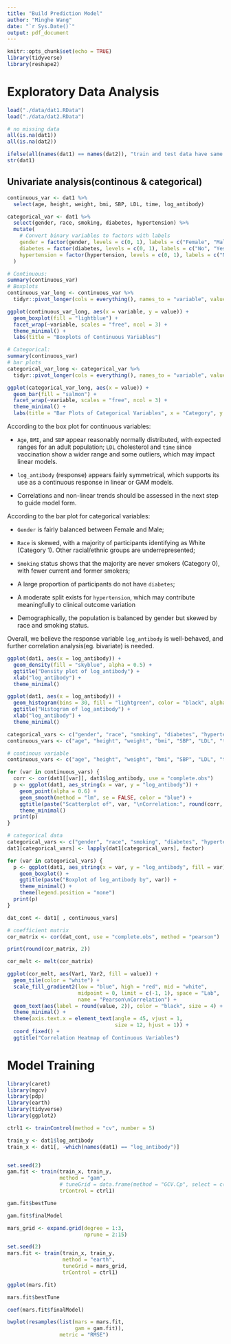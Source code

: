 ```yaml
---
title: "Build Prediction Model"
author: "Minghe Wang"
date: "`r Sys.Date()`"
output: pdf_document
---
```


```r
knitr::opts_chunk$set(echo = TRUE)
library(tidyverse)
library(reshape2)
```

# Exploratory Data Analysis

```r
load("./data/dat1.RData")
load("./data/dat2.RData")

# no missing data
all(is.na(dat1))
all(is.na(dat2))

ifelse(all(names(dat1) == names(dat2)), "train and test data have same structure", "train and test data have different structure")
str(dat1)
```
## Univariate analysis(continous & categorical)

```r
continuous_var <- dat1 %>% 
  select(age, height, weight, bmi, SBP, LDL, time, log_antibody)

categorical_var <- dat1 %>% 
  select(gender, race, smoking, diabetes, hypertension) %>% 
  mutate(
    # Convert binary variables to factors with labels
    gender = factor(gender, levels = c(0, 1), labels = c("Female", "Male")),
    diabetes = factor(diabetes, levels = c(0, 1), labels = c("No", "Yes")),
    hypertension = factor(hypertension, levels = c(0, 1), labels = c("No", "Yes"))
  )

# Continuous:
summary(continuous_var)
# Boxplots
continuous_var_long <- continuous_var %>%
  tidyr::pivot_longer(cols = everything(), names_to = "variable", values_to = "value")

ggplot(continuous_var_long, aes(x = variable, y = value)) +
  geom_boxplot(fill = "lightblue") +
  facet_wrap(~variable, scales = "free", ncol = 3) +
  theme_minimal() +
  labs(title = "Boxplots of Continuous Variables")

# Categorical:
summary(continuous_var)
# bar plots
categorical_var_long <- categorical_var %>%
  tidyr::pivot_longer(cols = everything(), names_to = "variable", values_to = "value")

ggplot(categorical_var_long, aes(x = value)) +
  geom_bar(fill = "salmon") +
  facet_wrap(~variable, scales = "free", ncol = 3) +
  theme_minimal() +
  labs(title = "Bar Plots of Categorical Variables", x = "Category", y = "Count")
```
According to the box plot for continuous variables:

- `Age`, `BMI`, and `SBP` appear reasonably normally distributed, with expected ranges for an adult population; `LDL` cholesterol and `time` since vaccination show a wider range and some outliers, which may impact linear models.

- `log_antibody` (response) appears fairly symmetrical, which supports its use as a continuous response in linear or GAM models.

- Correlations and non-linear trends should be assessed in the next step to guide model form.

According to the bar plot for categorical variables:

- `Gender` is fairly balanced between Female and Male; 

- `Race` is skewed, with a majority of participants identifying as White (Category 1). Other racial/ethnic groups are underrepresented; 

- `Smoking` status shows that the majority are never smokers (Category 0), with fewer current and former smokers; 

- A large proportion of participants do not have `diabetes`; 

- A moderate split exists for `hypertension`, which may contribute meaningfully to clinical outcome variation

- Demographically, the population is balanced by gender but skewed by race and smoking status.

Overall, we believe the response variable `log_antibody` is well-behaved, and further correlation analysis(eg. bivariate) is needed.



```r
ggplot(dat1, aes(x = log_antibody)) +
  geom_density(fill = "skyblue", alpha = 0.5) +
  ggtitle("Density plot of log_antibody") +
  xlab("log_antibody") +
  theme_minimal()

ggplot(dat1, aes(x = log_antibody)) +
  geom_histogram(bins = 30, fill = "lightgreen", color = "black", alpha = 0.7) +
  ggtitle("Histogram of log_antibody") +
  xlab("log_antibody") +
  theme_minimal()

```


```r
categorical_vars <- c("gender", "race", "smoking", "diabetes", "hypertension")
continuous_vars <- c("age", "height", "weight", "bmi", "SBP", "LDL", "time")
```


```r
# continous variable
continuous_vars <- c("age", "height", "weight", "bmi", "SBP", "LDL", "time")

for (var in continuous_vars) {
  corr <- cor(dat1[[var]], dat1$log_antibody, use = "complete.obs")
  p <- ggplot(dat1, aes_string(x = var, y = "log_antibody")) +
    geom_point(alpha = 0.6) +
    geom_smooth(method = "lm", se = FALSE, color = "blue") +
    ggtitle(paste("Scatterplot of", var, "\nCorrelation:", round(corr, 3))) +
    theme_minimal()
  print(p)
}

```

```r
# categorical data
categorical_vars <- c("gender", "race", "smoking", "diabetes", "hypertension")
dat1[categorical_vars] <- lapply(dat1[categorical_vars], factor)

for (var in categorical_vars) {
  p <- ggplot(dat1, aes_string(x = var, y = "log_antibody", fill = var)) +
    geom_boxplot() +
    ggtitle(paste("Boxplot of log_antibody by", var)) +
    theme_minimal() +
    theme(legend.position = "none")
  print(p)
}

```

```r
dat_cont <- dat1[ , continuous_vars]

# coefficient matrix
cor_matrix <- cor(dat_cont, use = "complete.obs", method = "pearson")

print(round(cor_matrix, 2))

```

```r
cor_melt <- melt(cor_matrix)

ggplot(cor_melt, aes(Var1, Var2, fill = value)) +
  geom_tile(color = "white") +
  scale_fill_gradient2(low = "blue", high = "red", mid = "white",
                       midpoint = 0, limit = c(-1, 1), space = "Lab",
                       name = "Pearson\nCorrelation") +
  geom_text(aes(label = round(value, 2)), color = "black", size = 4) +
  theme_minimal() +
  theme(axis.text.x = element_text(angle = 45, vjust = 1,
                                   size = 12, hjust = 1)) +
  coord_fixed() +
  ggtitle("Correlation Heatmap of Continuous Variables")
```


# Model Training

```r
library(caret) 
library(mgcv)
library(pdp)
library(earth)
library(tidyverse)
library(ggplot2)
```


```r
ctrl1 <- trainControl(method = "cv", number = 5)

train_y <- dat1$log_antibody
train_x <- dat1[, -which(names(dat1) == "log_antibody")]


set.seed(2)
gam.fit <- train(train_x, train_y,
                 method = "gam",
                 # tuneGrid = data.frame(method = "GCV.Cp", select = c(TRUE,FALSE)),
                 trControl = ctrl1)

gam.fit$bestTune

gam.fit$finalModel
```

```r
mars_grid <- expand.grid(degree = 1:3, 
                         nprune = 2:15)

set.seed(2)
mars.fit <- train(train_x, train_y,
                  method = "earth",
                  tuneGrid = mars_grid,
                  trControl = ctrl1)

ggplot(mars.fit)

mars.fit$bestTune

coef(mars.fit$finalModel) 
```

```r
bwplot(resamples(list(mars = mars.fit,
                      gam = gam.fit)), 
                 metric = "RMSE")
```

